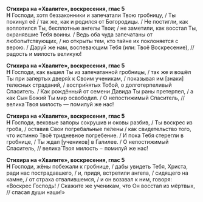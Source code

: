**Стихира на «Хвалите», воскресения, глас 5**  
**Н** Господи, хотя беззаконники и запечатали Твою гробницу, / Ты покинул её / так же, как и родился от Богородицы. / Не постигли, как воплотился Ты, бесплотные ангелы Твои; / не заметили, как восстал Ты, охранявшие Тебя воины. / Ведь оба чуда запечатаны от любопы́тствующих, / но открыты тем, кто тайне их поклоняется с верою. / Дару́й же нам, воспевающим Тебя (или: Твоё Воскресение), // радость и милость великую!

**Стихира на «Хвалите», воскресения, глас 5**  
**Н** Господи, как вышел Ты из запечатанной гробницы, / так же и вошёл Ты при запертых дверя́х к Своим ученикам, / показывая им [знаки] телесных страданий, / воспри́нятых Тобой, о долготерпеливый Спаситель. / Как рождённый от семени Давида Ты раны претерпел, / а как Сын Божий Ты мир освободил. / О непостижимый Спаситель, // велика́ Твоя милость — помилуй же нас!

**Стихира на «Хвалите», воскресения, глас 5**  
**Н** Господи, вековые запоры сокрушив и оковы разбив, / Ты воскрес из гроба, / оставив Свои погребальные пе́лены / как свидетельство того, что истинно Твоё тридневное погребение. / И пока Тебя стерегли в гробнице, / Ты ждал [учеников] в Галилее. / О непостижимый Спаситель, // велика́ Твоя милость − помилуй же нас!

**Стихира на «Хвалите», воскресения, глас 5**  
**Н** Господи, жёны побежали к гробнице, / дабы увидеть Тебя, Христа, ради нас пострадавшего, / и, придя, встретили ангела, / сидящего на камне, / от страха отвалившемся, / и он воззвал к ним, говоря: «Воскрес Господь! / Скажите же ученикам, что Он восстал из мёртвых, // спасая души наши!»

